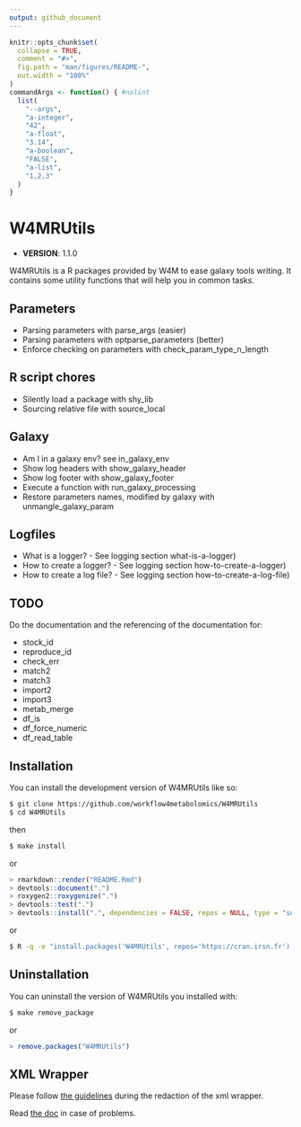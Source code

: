 ```yaml
---
output: github_document
---
```



```r
knitr::opts_chunk$set(
  collapse = TRUE,
  comment = "#>",
  fig.path = "man/figures/README-",
  out.width = "100%"
)
commandArgs <- function() { #nolint
  list(
    "--args",
    "a-integer",
    "42",
    "a-float",
    "3.14",
    "a-boolean",
    "FALSE",
    "a-list",
    "1,2,3"
  )
}
```

# W4MRUtils

 - **VERSION**: 1.1.0

<!-- badges: start -->
<!-- badges: end -->

W4MRUtils is a R packages provided by W4M to ease galaxy tools writing.
It contains some utility functions that will help you in common tasks.


## Parameters

 - Parsing parameters with parse_args (easier)
 - Parsing parameters with optparse_parameters (better)
 - Enforce checking on parameters with check_param_type_n_length


## R script chores

 - Silently load a package with shy_lib
 - Sourcing relative file with source_local


## Galaxy

 - Am I in a galaxy env? see in_galaxy_env
 - Show log headers with show_galaxy_header
 - Show log footer with show_galaxy_footer
 - Execute a function with run_galaxy_processing
 - Restore parameters names, modified by galaxy with unmangle_galaxy_param


## Logfiles

 - What is a logger? - See logging section what-is-a-logger)
 - How to create a logger? - See logging section how-to-create-a-logger)
 - How to create a log file? - See logging section how-to-create-a-log-file)


## TODO
Do the documentation and the referencing of the documentation for:

 - stock_id
 - reproduce_id
 - check_err
 - match2
 - match3
 - import2
 - import3
 - metab_merge
 - df_is
 - df_force_numeric
 - df_read_table


## Installation

You can install the development version of W4MRUtils like so:
```bash
$ git clone https://github.com/workflow4metabolomics/W4MRUtils
$ cd W4MRUtils
```
then

```bash
$ make install
```
or
```r
> rmarkdown::render("README.Rmd")
> devtools::document(".")
> roxygen2::roxygenize(".")
> devtools::test(".")
> devtools::install(".", dependencies = FALSE, repos = NULL, type = "source")
```

or
```bash
$ R -q -e "install.packages('W4MRUtils', repos='https://cran.irsn.fr');"
```

## Uninstallation

You can uninstall the version of W4MRUtils you installed with:

```bash
$ make remove_package
```
or
```r
> remove.packages("W4MRUtils")
```

## XML Wrapper

Please follow [the guidelines](https://galaxy-iuc-standards.readthedocs.io/en/latest/best_practices/tool_xml.html)
during the redaction of the xml wrapper.

Read [the doc](https://docs.galaxyproject.org/en/latest/dev/schema.html)
in case of problems.